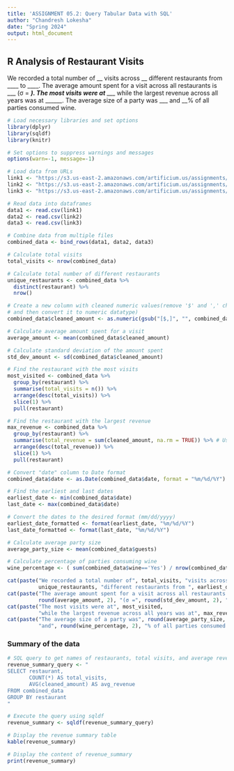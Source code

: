 ```yaml
---
title: 'ASSIGNMENT 05.2: Query Tabular Data with SQL'
author: "Chandresh Lokesha"
date: "Spring 2024"
output: html_document
---
```


## R Analysis of Restaurant Visits

We recorded a total number of __ visits across __ different restaurants from ____ to ____. The average amount spent for a visit across all restaurants is ___ (σ = ___). The most visits were at ______ while the largest revenue across all years was at ______. The average size of a party was ___ and __% of all parties consumed wine.

```r
# Load necessary libraries and set options
library(dplyr)
library(sqldf)
library(knitr)

# Set options to suppress warnings and messages
options(warn=-1, message=-1)
```

```r
# Load data from URLs
link1 <- "https://s3.us-east-2.amazonaws.com/artificium.us/assignments/80.xml/a-80-305/gen-xml/synthsalestxns-Jan2Mar.csv"
link2 <- "https://s3.us-east-2.amazonaws.com/artificium.us/assignments/80.xml/a-80-305/gen-xml/synthsalestxns-Sep2Oct.csv"
link3 <- "https://s3.us-east-2.amazonaws.com/artificium.us/assignments/80.xml/a-80-305/gen-xml/synthsalestxns-Nov2Dec.csv"

# Read data into dataframes
data1 <- read.csv(link1)
data2 <- read.csv(link2)
data3 <- read.csv(link3)

# Combine data from multiple files
combined_data <- bind_rows(data1, data2, data3)

```

```r
# Calculate total visits
total_visits <- nrow(combined_data)

# Calculate total number of different restaurants
unique_restaurants <- combined_data %>% 
  distinct(restaurant) %>% 
  nrow()

# Create a new column with cleaned numeric values(remove '$' and ',' characters 
# and then convert it to numeric datatype)
combined_data$cleaned_amount <- as.numeric(gsub("[$,]", "", combined_data$amount))

# Calculate average amount spent for a visit
average_amount <- mean(combined_data$cleaned_amount)

# Calculate standard deviation of the amount spent
std_dev_amount <- sd(combined_data$cleaned_amount)

# Find the restaurant with the most visits
most_visited <- combined_data %>% 
  group_by(restaurant) %>% 
  summarise(total_visits = n()) %>% 
  arrange(desc(total_visits)) %>% 
  slice(1) %>% 
  pull(restaurant)

# Find the restaurant with the largest revenue
max_revenue <- combined_data %>% 
  group_by(restaurant) %>% 
  summarise(total_revenue = sum(cleaned_amount, na.rm = TRUE)) %>% # Use na.rm = TRUE to handle NA values
  arrange(desc(total_revenue)) %>% 
  slice(1) %>% 
  pull(restaurant)

# Convert "date" column to Date format
combined_data$date <- as.Date(combined_data$date, format = "%m/%d/%Y")

# Find the earliest and last dates
earliest_date <- min(combined_data$date)
last_date <- max(combined_data$date)

# Convert the dates to the desired format (mm/dd/yyyy)
earliest_date_formatted <- format(earliest_date, "%m/%d/%Y")
last_date_formatted <- format(last_date, "%m/%d/%Y")

# Calculate average party size
average_party_size <- mean(combined_data$guests)

# Calculate percentage of parties consuming wine
wine_percentage <- ( sum(combined_data$wine=='Yes') / nrow(combined_data) ) * 100

```

```r
cat(paste("We recorded a total number of", total_visits, "visits across", 
          unique_restaurants, "different restaurants from ", earliest_date_formatted, "to ", last_date_formatted," \n"))
cat(paste("The average amount spent for a visit across all restaurants is", 
          round(average_amount, 2), "(σ =", round(std_dev_amount, 2), "). \n"))
cat(paste("The most visits were at", most_visited, 
          "while the largest revenue across all years was at", max_revenue, ". \n"))
cat(paste("The average size of a party was", round(average_party_size, 2), 
          "and", round(wine_percentage, 2), "% of all parties consumed wine. \n"))

```
### Summary of the data
```r

# SQL query to get names of restaurants, total visits, and average revenue per restaurant
revenue_summary_query <- "
SELECT restaurant,
       COUNT(*) AS total_visits,
       AVG(cleaned_amount) AS avg_revenue
FROM combined_data
GROUP BY restaurant
"

# Execute the query using sqldf
revenue_summary <- sqldf(revenue_summary_query)

# Display the revenue summary table
kable(revenue_summary)

# Display the content of revenue_summary
print(revenue_summary)

```
